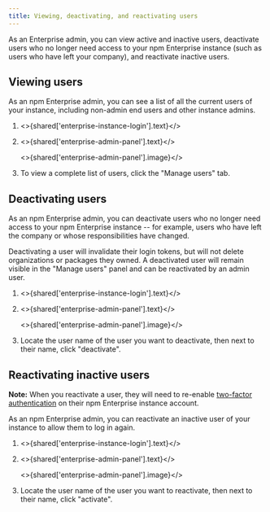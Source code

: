 ```yaml
---
title: Viewing, deactivating, and reactivating users
---
```


As an Enterprise admin, you can view active and inactive users, deactivate users who no longer need access to your npm Enterprise instance (such as users who have left your company), and reactivate inactive users.

## Viewing users

As an npm Enterprise admin, you can see a list of all the current users of your instance, including non-admin end users and other instance admins.

1. <>{shared['enterprise-instance-login'].text}</>

2. <>{shared['enterprise-admin-panel'].text}</>

   <>{shared['enterprise-admin-panel'].image}</>

3. To view a complete list of users, click the "Manage users" tab.

   <Screenshot src="/enterprise/user-management/manage-users.png" alt="Screenshot of the manage users button" />

## Deactivating users

As an npm Enterprise admin, you can deactivate users who no longer need access to your npm Enterprise instance -- for example, users who have left the company or whose responsibilities have changed.

Deactivating a user will invalidate their login tokens, but will not delete organizations or packages they owned. A deactivated user will remain visible in the "Manage users" panel and can be reactivated by an admin user.

1. <>{shared['enterprise-instance-login'].text}</>

2. <>{shared['enterprise-admin-panel'].text}</>

   <>{shared['enterprise-admin-panel'].image}</>

3. Locate the user name of the user you want to deactivate, then next to their name, click "deactivate".

   <Screenshot src="/enterprise/user-management/deactivate-user.png" alt="Screenshot of the deactivate user button" />

## Reactivating inactive users

<Note>

**Note:** When you reactivate a user, they will need to re-enable [two-factor authentication](https://docs.npmjs.com/configuring-two-factor-authentication) on their npm Enterprise instance account.

</Note>

As an npm Enterprise admin, you can reactivate an inactive user of your instance to allow them to log in again.

1. <>{shared['enterprise-instance-login'].text}</>

2. <>{shared['enterprise-admin-panel'].text}</>

   <>{shared['enterprise-admin-panel'].image}</>

3. Locate the user name of the user you want to reactivate, then next to their name, click "activate".

   <Screenshot src="/enterprise/user-management/activate-user.png" alt="Screenshot of the activate user button" />
